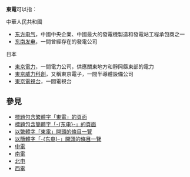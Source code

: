 '''東電'''可以指：

;中華人民共和國
* [[东方电气|东方电气]]，中國中央企業、中國最大的發電機製造和發電站工程承包商之一
* [[东南发电|东南发电]]，一間曾經存在的發電公司

;日本
* [[東京電力|東京電力]]，一間電力公司，供應關東地方和靜岡縣東部的電力
* [[東京威力科創|東京威力科創]]，又稱東京電子，一間半導體設備公司
* [[東京電視台|東京電視台]]，一間電視台

==參見==
* [[Special:Search/intitle:"東電"|標題包含繁體字「東電」的頁面]]
* [[Special:Search/intitle:"东电"|標題包含簡體字「-{东电}-」的頁面]]
* [[Special:Prefixindex/東電|以繁體字「東電」開頭的條目一覽]]
* [[Special:Prefixindex/东电|以簡體字「-{东电}-」開頭的條目一覽]]
* [[中電|中電]]
* [[南電|南電]]
* [[北电|北电]]
* [[西電|西電]]

{{Disambiguation|Dong|Cat=二字组织机构消歧义}}